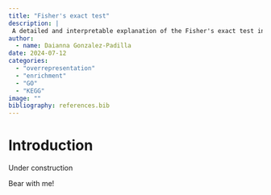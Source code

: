 ```yaml
---
title: "Fisher's exact test"
description: |
 A detailed and interpretable explanation of the Fisher's exact test in the context of gene set enrichment analysis.
author:
  - name: Daianna Gonzalez-Padilla
date: 2024-07-12
categories:
  - "overrepresentation"
  - "enrichment"
  - "GO"
  - "KEGG"
image: ""
bibliography: references.bib
---
```


# Introduction

Under construction

Bear with me!
